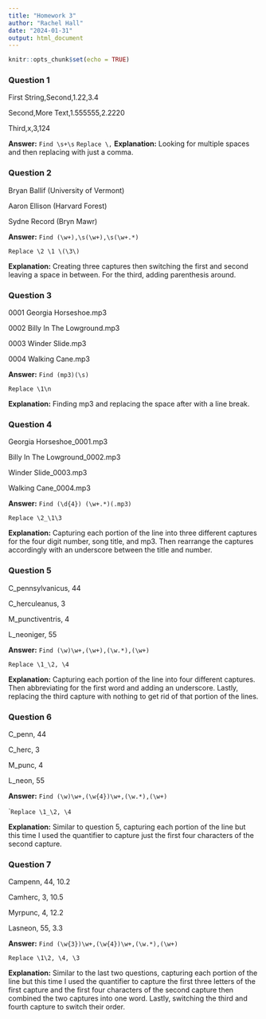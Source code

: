 ```yaml
---
title: "Homework 3"
author: "Rachel Hall"
date: "2024-01-31"
output: html_document
---
```


```r
knitr::opts_chunk$set(echo = TRUE)
```

### Question 1 
First String,Second,1.22,3.4

Second,More Text,1.555555,2.2220

Third,x,3,124

**Answer:** 
```Find \s+\s ```
<!-- # \s{2,}  -->
```Replace \,```
<!-- #  ,  -->
**Explanation:** Looking for multiple spaces and then replacing with just a comma.


### Question 2
Bryan Ballif (University of Vermont)

Aaron Ellison (Harvard Forest)

Sydne Record (Bryn Mawr)

**Answer:** 
```Find (\w+),\s(\w+),\s(\w+.*)```

```Replace \2 \1 \(\3\)```

**Explanation:** Creating three captures then switching the first and second leaving a space in between. For the third, adding parenthesis around. 


### Question 3
0001 Georgia Horseshoe.mp3

0002 Billy In The Lowground.mp3

0003 Winder Slide.mp3

0004 Walking Cane.mp3

**Answer:** 
```Find (mp3)(\s)```

```Replace \1\n```

**Explanation:** Finding mp3 and replacing the space after with a line break.

### Question 4
Georgia Horseshoe_0001.mp3

Billy In The Lowground_0002.mp3

Winder Slide_0003.mp3

Walking Cane_0004.mp3

**Answer:** 
```Find (\d{4}) (\w+.*)(.mp3)```

```Replace \2_\1\3```

**Explanation:** Capturing each portion of the line into three different captures for the four digit number, song title, and mp3. Then rearrange the captures accordingly with an underscore between the title and number. 


### Question 5

C_pennsylvanicus, 44

C_herculeanus, 3

M_punctiventris, 4

L_neoniger, 55


**Answer:** 
```Find (\w)\w+,(\w+),(\w.*),(\w+)```

```Replace \1_\2, \4```

**Explanation:** Capturing each portion of the line into four different captures. Then abbreviating for the first word and adding an underscore. Lastly, replacing the third capture with nothing to get rid of that portion of the lines.

### Question 6

C_penn, 44

C_herc, 3

M_punc, 4

L_neon, 55

**Answer:** 
```Find (\w)\w+,(\w{4})\w+,(\w.*),(\w+)```

```Replace \1_\2, \4``

**Explanation:** Similar to question 5, capturing each portion of the line but this time I used the quantifier to capture just the first four characters of the second capture. 

### Question 7

Campenn, 44, 10.2

Camherc, 3, 10.5

Myrpunc, 4, 12.2

Lasneon, 55, 3.3

**Answer:** ```Find (\w{3})\w+,(\w{4})\w+,(\w.*),(\w+)```

```Replace \1\2, \4, \3```


**Explanation:** Similar to the last two questions, capturing each portion of the line but this time I used the quantifier to capture the first three letters of the first capture and the first four characters of the second capture then combined the two captures into one word. Lastly, switching the third and fourth capture to switch their order. 
